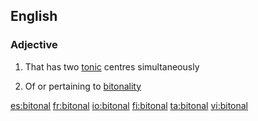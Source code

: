 ==English==

===Adjective===
{{en-adj|-}}

# {{label|en|music|of a musical instrument}} That has two [[tonic]] centres simultaneously
# {{label|en|music}} Of or pertaining to [[bitonality]]

[[es:bitonal]]
[[fr:bitonal]]
[[io:bitonal]]
[[fi:bitonal]]
[[ta:bitonal]]
[[vi:bitonal]]